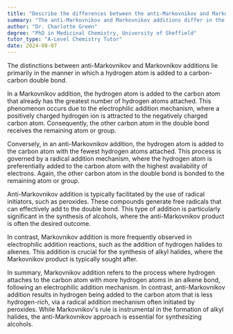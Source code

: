 ```yaml
---
title: "Describe the differences between the anti-Markovnikov and Markovnikov addition"
summary: "The anti-Markovnikov and Markovnikov additions differ in the way the hydrogen atom is added to the carbon-carbon double bond."
author: "Dr. Charlotte Green"
degree: "PhD in Medicinal Chemistry, University of Sheffield"
tutor_type: "A-Level Chemistry Tutor"
date: 2024-08-07
---
```


The distinctions between anti-Markovnikov and Markovnikov additions lie primarily in the manner in which a hydrogen atom is added to a carbon-carbon double bond.

In a Markovnikov addition, the hydrogen atom is added to the carbon atom that already has the greatest number of hydrogen atoms attached. This phenomenon occurs due to the electrophilic addition mechanism, where a positively charged hydrogen ion is attracted to the negatively charged carbon atom. Consequently, the other carbon atom in the double bond receives the remaining atom or group.

Conversely, in an anti-Markovnikov addition, the hydrogen atom is added to the carbon atom with the fewest hydrogen atoms attached. This process is governed by a radical addition mechanism, where the hydrogen atom is preferentially added to the carbon atom with the highest availability of electrons. Again, the other carbon atom in the double bond is bonded to the remaining atom or group.

Anti-Markovnikov addition is typically facilitated by the use of radical initiators, such as peroxides. These compounds generate free radicals that can effectively add to the double bond. This type of addition is particularly significant in the synthesis of alcohols, where the anti-Markovnikov product is often the desired outcome.

In contrast, Markovnikov addition is more frequently observed in electrophilic addition reactions, such as the addition of hydrogen halides to alkenes. This addition is crucial for the synthesis of alkyl halides, where the Markovnikov product is typically sought after.

In summary, Markovnikov addition refers to the process where hydrogen attaches to the carbon atom with more hydrogen atoms in an alkene bond, following an electrophilic addition mechanism. In contrast, anti-Markovnikov addition results in hydrogen being added to the carbon atom that is less hydrogen-rich, via a radical addition mechanism often initiated by peroxides. While Markovnikov's rule is instrumental in the formation of alkyl halides, the anti-Markovnikov approach is essential for synthesizing alcohols.
    